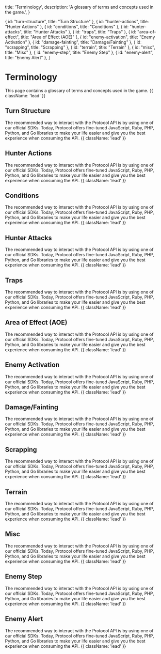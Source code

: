   title: 'Terminology',
  description:
    'A glossary of terms and concepts used in the game.',
}

  { id: "turn-structure", title: "Turn Structure" },
  { id: "hunter-actions", title: "Hunter Actions" },
  { id: "conditions", title: "Conditions" },
  { id: "hunter-attacks", title: "Hunter Attacks" },
  { id: "traps", title: "Traps" },
  { id: "area-of-effect", title: "Area of Effect (AOE)" },
  { id: "enemy-activation", title: "Enemy Activation" },
  { id: "damage-fainting", title: "Damage/Fainting" },
  { id: "scrapping", title: "Scrapping" },
  { id: "terrain", title: "Terrain" },
  { id: "misc", title: "Misc" },
  { id: "enemy-step", title: "Enemy Step" },
  { id: "enemy-alert", title: "Enemy Alert" },
]

# Terminology
This page contains a glossary of terms and concepts used in the game.  {{ className: 'lead' }}

## Turn Structure
The recommended way to interact with the Protocol API is by using one of our official SDKs. Today, Protocol offers fine-tuned JavaScript, Ruby, PHP, Python, and Go libraries to make your life easier and give you the best experience when consuming the API. {{ className: 'lead' }}

## Hunter Actions
The recommended way to interact with the Protocol API is by using one of our official SDKs. Today, Protocol offers fine-tuned JavaScript, Ruby, PHP, Python, and Go libraries to make your life easier and give you the best experience when consuming the API. {{ className: 'lead' }}

## Conditions
The recommended way to interact with the Protocol API is by using one of our official SDKs. Today, Protocol offers fine-tuned JavaScript, Ruby, PHP, Python, and Go libraries to make your life easier and give you the best experience when consuming the API. {{ className: 'lead' }}

## Hunter Attacks
The recommended way to interact with the Protocol API is by using one of our official SDKs. Today, Protocol offers fine-tuned JavaScript, Ruby, PHP, Python, and Go libraries to make your life easier and give you the best experience when consuming the API. {{ className: 'lead' }}

## Traps
The recommended way to interact with the Protocol API is by using one of our official SDKs. Today, Protocol offers fine-tuned JavaScript, Ruby, PHP, Python, and Go libraries to make your life easier and give you the best experience when consuming the API. {{ className: 'lead' }}

## Area of Effect (AOE)
The recommended way to interact with the Protocol API is by using one of our official SDKs. Today, Protocol offers fine-tuned JavaScript, Ruby, PHP, Python, and Go libraries to make your life easier and give you the best experience when consuming the API. {{ className: 'lead' }}

## Enemy Activation
The recommended way to interact with the Protocol API is by using one of our official SDKs. Today, Protocol offers fine-tuned JavaScript, Ruby, PHP, Python, and Go libraries to make your life easier and give you the best experience when consuming the API. {{ className: 'lead' }}

## Damage/Fainting
The recommended way to interact with the Protocol API is by using one of our official SDKs. Today, Protocol offers fine-tuned JavaScript, Ruby, PHP, Python, and Go libraries to make your life easier and give you the best experience when consuming the API. {{ className: 'lead' }}

## Scrapping
The recommended way to interact with the Protocol API is by using one of our official SDKs. Today, Protocol offers fine-tuned JavaScript, Ruby, PHP, Python, and Go libraries to make your life easier and give you the best experience when consuming the API. {{ className: 'lead' }}

## Terrain
The recommended way to interact with the Protocol API is by using one of our official SDKs. Today, Protocol offers fine-tuned JavaScript, Ruby, PHP, Python, and Go libraries to make your life easier and give you the best experience when consuming the API. {{ className: 'lead' }}

## Misc
The recommended way to interact with the Protocol API is by using one of our official SDKs. Today, Protocol offers fine-tuned JavaScript, Ruby, PHP, Python, and Go libraries to make your life easier and give you the best experience when consuming the API. {{ className: 'lead' }}

## Enemy Step
The recommended way to interact with the Protocol API is by using one of our official SDKs. Today, Protocol offers fine-tuned JavaScript, Ruby, PHP, Python, and Go libraries to make your life easier and give you the best experience when consuming the API. {{ className: 'lead' }}

## Enemy Alert
The recommended way to interact with the Protocol API is by using one of our official SDKs. Today, Protocol offers fine-tuned JavaScript, Ruby, PHP, Python, and Go libraries to make your life easier and give you the best experience when consuming the API. {{ className: 'lead' }}
